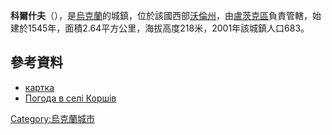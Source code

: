 {{coord|50|39|44|N|25|7|40|E|scale:30000|display=title}}

'''科爾什夫'''（{{lang-uk|Коршів}}），是[[烏克蘭|烏克蘭]]的城鎮，位於該國西部[[沃倫州|沃倫州]]，由[[盧茨克區|盧茨克區]]負責管轄，始建於1545年，面積2.64平方公里，海拔高度218米，2001年該城鎮人口683。

==參考資料==
*[http://gska2.rada.gov.ua/pls/z7502/A005?rdat1=01.04.2009&rf7571=4085 картка]{{dead link|date=2018年4月 |bot=InternetArchiveBot |fix-attempted=yes }}
* [http://weather.in.ua/ua/volynskaja/11634 Погода в селі Коршів] {{Wayback|url=http://weather.in.ua/ua/volynskaja/11634 |date=20111219115226 }}

{{Ukraine-geo-stub}}
[[Category:烏克蘭城市|Category:烏克蘭城市]]